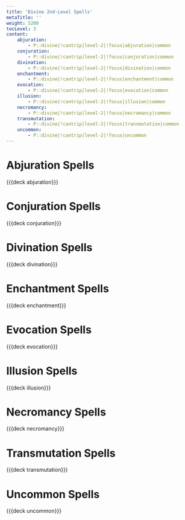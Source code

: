 ```yaml
---
title: 'Divine 2nd-Level Spells'
metaTitle: ''
weight: 5200
tocLevel: 3
content:
    abjuration:
        - P::divine|!cantrip|level-2|!focus|abjuration|common
    conjuration:
        - P::divine|!cantrip|level-2|!focus|conjuration|common
    divination:
        - P::divine|!cantrip|level-2|!focus|divination|common
    enchantment:
        - P::divine|!cantrip|level-2|!focus|enchantment|common
    evocation:
        - P::divine|!cantrip|level-2|!focus|evocation|common
    illusion:
        - P::divine|!cantrip|level-2|!focus|illusion|common
    necromancy:
        - P::divine|!cantrip|level-2|!focus|necromancy|common
    transmutation:
        - P::divine|!cantrip|level-2|!focus|transmutation|common
    uncommon:
        - P::divine|!cantrip|level-2|!focus|uncommon
---
```


# Abjuration Spells

{{{deck abjuration}}}

# Conjuration Spells

{{{deck conjuration}}}

# Divination Spells

{{{deck divination}}}

# Enchantment Spells

{{{deck enchantment}}}

# Evocation Spells

{{{deck evocation}}}

# Illusion Spells

{{{deck illusion}}}

# Necromancy Spells

{{{deck necromancy}}}

# Transmutation Spells

{{{deck transmutation}}}

# Uncommon Spells

{{{deck uncommon}}}
